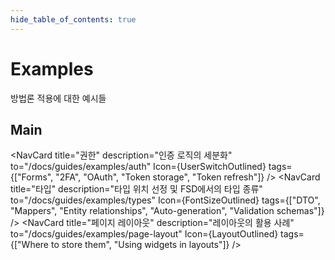 ```yaml
---
hide_table_of_contents: true
---
```


# Examples

<p class="summary">
방법론 적용에 대한 예시들
</p>

## Main


<NavCard
    title="권한"
    description="인증 로직의 세분화"
    to="/docs/guides/examples/auth"
    Icon={UserSwitchOutlined}
    tags={["Forms", "2FA", "OAuth", "Token storage", "Token refresh"]}
/>
<NavCard
    title="타입"
    description="타입 위치 선정 및 FSD에서의 타입 종류"
    to="/docs/guides/examples/types"
    Icon={FontSizeOutlined}
    tags={["DTO", "Mappers", "Entity relationships", "Auto-generation", "Validation schemas"]}
/>
<NavCard
    title="페이지 레이아웃"
    description="레이아웃의 활용 사례"
    to="/docs/guides/examples/page-layout"
    Icon={LayoutOutlined}
    tags={["Where to store them", "Using widgets in layouts"]}
/>
